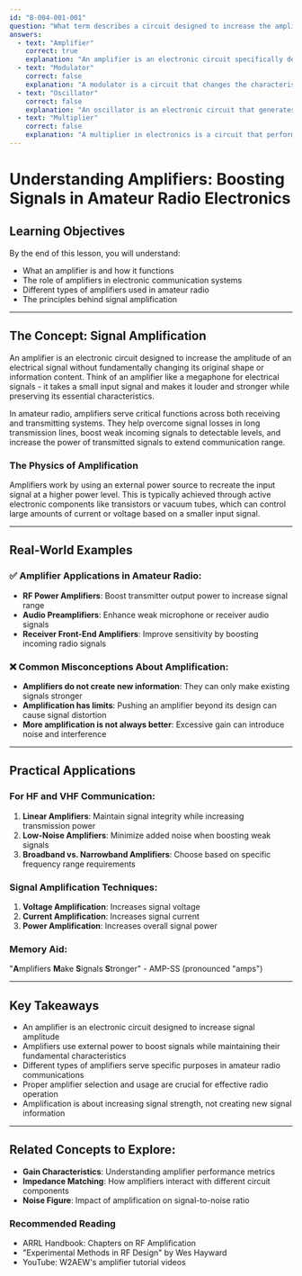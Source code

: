 ```yaml
---
id: "B-004-001-001"
question: "What term describes a circuit designed to increase the amplitude of a signal?"
answers:
  - text: "Amplifier"
    correct: true
    explanation: "An amplifier is an electronic circuit specifically designed to increase the amplitude (strength) of an electrical signal without significantly altering its fundamental characteristics. In amateur radio, amplifiers are crucial for boosting weak signals in receivers and increasing transmission power in transmitters, allowing for extended communication range and improved signal clarity."
  - text: "Modulator"
    correct: false
    explanation: "A modulator is a circuit that changes the characteristics of a carrier signal to encode information, such as varying the signal's amplitude, frequency, or phase to carry audio or data. While modulators are important in radio communications, they do not inherently increase signal strength like an amplifier does."
  - text: "Oscillator"
    correct: false
    explanation: "An oscillator is an electronic circuit that generates a periodic, oscillating signal, typically at a specific frequency. Oscillators create signals, such as those used for local frequency generation in radios, but they do not increase the amplitude of existing signals like an amplifier does."
  - text: "Multiplier"
    correct: false
    explanation: "A multiplier in electronics is a circuit that performs frequency multiplication, creating output signals at harmonic frequencies of the input signal. While this changes the signal's frequency, it does not increase the signal's amplitude in the way an amplifier does."
---
```


# Understanding Amplifiers: Boosting Signals in Amateur Radio Electronics

## Learning Objectives
By the end of this lesson, you will understand:
- What an amplifier is and how it functions
- The role of amplifiers in electronic communication systems
- Different types of amplifiers used in amateur radio
- The principles behind signal amplification

---

## The Concept: Signal Amplification

An amplifier is an electronic circuit designed to increase the amplitude of an electrical signal without fundamentally changing its original shape or information content. Think of an amplifier like a megaphone for electrical signals - it takes a small input signal and makes it louder and stronger while preserving its essential characteristics.

In amateur radio, amplifiers serve critical functions across both receiving and transmitting systems. They help overcome signal losses in long transmission lines, boost weak incoming signals to detectable levels, and increase the power of transmitted signals to extend communication range.

### The Physics of Amplification

Amplifiers work by using an external power source to recreate the input signal at a higher power level. This is typically achieved through active electronic components like transistors or vacuum tubes, which can control large amounts of current or voltage based on a smaller input signal.

---

## Real-World Examples

### ✅ Amplifier Applications in Amateur Radio:
- **RF Power Amplifiers**: Boost transmitter output power to increase signal range
- **Audio Preamplifiers**: Enhance weak microphone or receiver audio signals
- **Receiver Front-End Amplifiers**: Improve sensitivity by boosting incoming radio signals

### ❌ Common Misconceptions About Amplification:
- **Amplifiers do not create new information**: They can only make existing signals stronger
- **Amplification has limits**: Pushing an amplifier beyond its design can cause signal distortion
- **More amplification is not always better**: Excessive gain can introduce noise and interference

---

## Practical Applications

### For HF and VHF Communication:
1. **Linear Amplifiers**: Maintain signal integrity while increasing transmission power
2. **Low-Noise Amplifiers**: Minimize added noise when boosting weak signals
3. **Broadband vs. Narrowband Amplifiers**: Choose based on specific frequency range requirements

### Signal Amplification Techniques:
1. **Voltage Amplification**: Increases signal voltage
2. **Current Amplification**: Increases signal current
3. **Power Amplification**: Increases overall signal power

### Memory Aid:
"**A**mplifiers **M**ake **S**ignals **S**tronger" - AMP-SS (pronounced "amps")

---

## Key Takeaways

- An amplifier is an electronic circuit designed to increase signal amplitude
- Amplifiers use external power to boost signals while maintaining their fundamental characteristics
- Different types of amplifiers serve specific purposes in amateur radio communications
- Proper amplifier selection and usage are crucial for effective radio operation
- Amplification is about increasing signal strength, not creating new signal information

---

## Related Concepts to Explore:
- **Gain Characteristics**: Understanding amplifier performance metrics
- **Impedance Matching**: How amplifiers interact with different circuit components
- **Noise Figure**: Impact of amplification on signal-to-noise ratio

### Recommended Reading
- ARRL Handbook: Chapters on RF Amplification
- "Experimental Methods in RF Design" by Wes Hayward
- YouTube: W2AEW's amplifier tutorial videos